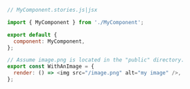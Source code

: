 ```js
// MyComponent.stories.js|jsx

import { MyComponent } from './MyComponent';

export default {
  component: MyComponent,
};

// Assume image.png is located in the "public" directory.
export const WithAnImage = {
  render: () => <img src="/image.png" alt="my image" />,
};
```
